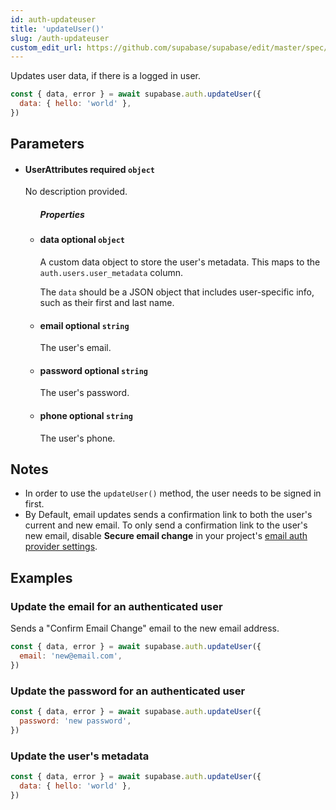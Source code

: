 ```yaml
---
id: auth-updateuser
title: 'updateUser()'
slug: /auth-updateuser
custom_edit_url: https://github.com/supabase/supabase/edit/master/spec/supabase_js_v2_legacy.yml
---
```



Updates user data, if there is a logged in user.

```js
const { data, error } = await supabase.auth.updateUser({
  data: { hello: 'world' },
})
```

## Parameters

<ul className="method-list-group">
  
<li className="method-list-item">
  <h4 className="method-list-item-label">
    <span className="method-list-item-label-name">
      UserAttributes
    </span>
    <span className="method-list-item-label-badge required">
      required
    </span>
    <span className="method-list-item-validation">
      <code>object</code>
    </span>
  </h4>
  <div class="method-list-item-description">

No description provided.

  </div>
  
<ul className="method-list-group">
  <h5 class="method-list-title method-list-title-isChild expanded">Properties</h5>

<li className="method-list-item">
  <h4 className="method-list-item-label">
    <span className="method-list-item-label-name">
      data
    </span>
    <span className="method-list-item-label-badge false">
      optional
    </span>
    <span className="method-list-item-validation">
      <code>object</code>
    </span>
  </h4>
  <div class="method-list-item-description">

A custom data object to store the user's metadata. This maps to the `auth.users.user_metadata` column.

The `data` should be a JSON object that includes user-specific info, such as their first and last name.

  </div>
  
</li>

<li className="method-list-item">
  <h4 className="method-list-item-label">
    <span className="method-list-item-label-name">
      email
    </span>
    <span className="method-list-item-label-badge false">
      optional
    </span>
    <span className="method-list-item-validation">
      <code>string</code>
    </span>
  </h4>
  <div class="method-list-item-description">

The user's email.

  </div>
  
</li>

<li className="method-list-item">
  <h4 className="method-list-item-label">
    <span className="method-list-item-label-name">
      password
    </span>
    <span className="method-list-item-label-badge false">
      optional
    </span>
    <span className="method-list-item-validation">
      <code>string</code>
    </span>
  </h4>
  <div class="method-list-item-description">

The user's password.

  </div>
  
</li>

<li className="method-list-item">
  <h4 className="method-list-item-label">
    <span className="method-list-item-label-name">
      phone
    </span>
    <span className="method-list-item-label-badge false">
      optional
    </span>
    <span className="method-list-item-validation">
      <code>string</code>
    </span>
  </h4>
  <div class="method-list-item-description">

The user's phone.

  </div>
  
</li>

</ul>

</li>

</ul>

## Notes

- In order to use the `updateUser()` method, the user needs to be signed in first.
- By Default, email updates sends a confirmation link to both the user's current and new email.
  To only send a confirmation link to the user's new email, disable **Secure email change** in your project's [email auth provider settings](https://app.supabase.com/project/_/auth/settings).

## Examples

### Update the email for an authenticated user

Sends a "Confirm Email Change" email to the new email address.

```js
const { data, error } = await supabase.auth.updateUser({
  email: 'new@email.com',
})
```

### Update the password for an authenticated user

```js
const { data, error } = await supabase.auth.updateUser({
  password: 'new password',
})
```

### Update the user's metadata

```js
const { data, error } = await supabase.auth.updateUser({
  data: { hello: 'world' },
})
```
